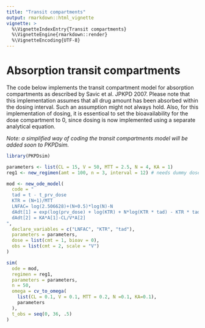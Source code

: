 ```yaml
---
title: "Transit compartments"
output: rmarkdown::html_vignette
vignette: >
  %\VignetteIndexEntry{Transit compartments}
  %\VignetteEngine{rmarkdown::render}
  %\VignetteEncoding{UTF-8}
---
```



# Absorption transit compartments

The code below implements the transit compartment model for absorption compartments as described by Savic et al. JPKPD 2007. Please note that this implementation assumes that all drug amount has been absorbed within the dosing interval. Such an assumption might not always hold. Also, for this implementation of dosing, it is essentioal to set the bioavailability for the dose compartment to 0, since dosing is now implemented using a separate analytical equation.

*Note: a simplified way of coding the transit compartments model will be added soon to PKPDsim.*

```r
library(PKPDsim)

parameters <- list(CL = 15, V = 50, MTT = 2.5, N = 4, KA = 1)
reg1 <- new_regimen(amt = 100, n = 3, interval = 12) # needs dummy doses

mod <- new_ode_model(
  code = "
  tad = t - t_prv_dose
  KTR = (N+1)/MTT
  LNFAC= log(2.506628)+(N+0.5)*log(N)-N
  dAdt[1] = exp(log(prv_dose) + log(KTR) + N*log(KTR * tad) - KTR * tad - LNFAC) - KA*A[1]
  dAdt[2] = KA*A[1]-CL/V*A[2]
",
  declare_variables = c("LNFAC", "KTR", "tad"),
  parameters = parameters,
  dose = list(cmt = 1, bioav = 0),
  obs = list(cmt = 2, scale = "V")
)

sim(
  ode = mod,
  regimen = reg1,
  parameters = parameters,
  n = 50,
  omega = cv_to_omega(
    list(CL = 0.1, V = 0.1, MTT = 0.2, N =0.1, KA=0.1),
    parameters
  ),
  t_obs = seq(0, 36, .5)
)
```
